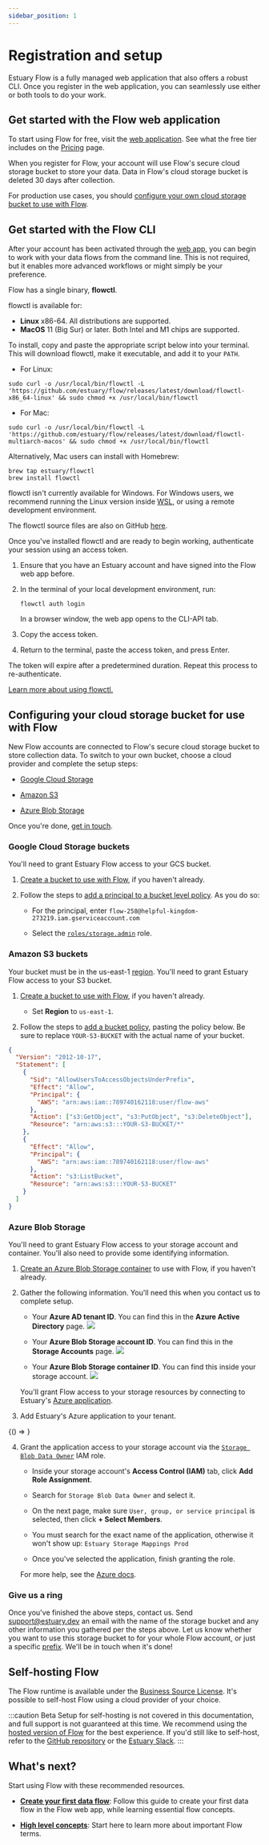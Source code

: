```yaml
---
sidebar_position: 1
---
```


# Registration and setup

Estuary Flow is a fully managed web application that also offers a robust CLI.
Once you register in the web application, you can seamlessly use either or both tools to do your work.

## Get started with the Flow web application

To start using Flow for free, visit the [web application](https://go.estuary.dev/dashboard).
See what the free tier includes on the [Pricing](https://estuary.dev/pricing/) page.

When you register for Flow, your account will use Flow's secure cloud storage bucket to store your data.
Data in Flow's cloud storage bucket is deleted 30 days after collection.

For production use cases, you should [configure your own cloud storage bucket to use with Flow](#configuring-your-cloud-storage-bucket-for-use-with-flow).

## Get started with the Flow CLI

After your account has been activated through the [web app](#get-started-with-the-flow-web-application), you can begin to work with your data flows from the command line.
This is not required, but it enables more advanced workflows or might simply be your preference.

Flow has a single binary, **flowctl**.

flowctl is available for:

- **Linux** x86-64. All distributions are supported.
- **MacOS** 11 (Big Sur) or later. Both Intel and M1 chips are supported.

To install, copy and paste the appropriate script below into your terminal. This will download flowctl, make it executable, and add it to your `PATH`.

- For Linux:

```console
sudo curl -o /usr/local/bin/flowctl -L 'https://github.com/estuary/flow/releases/latest/download/flowctl-x86_64-linux' && sudo chmod +x /usr/local/bin/flowctl
```

- For Mac:

```console
sudo curl -o /usr/local/bin/flowctl -L 'https://github.com/estuary/flow/releases/latest/download/flowctl-multiarch-macos' && sudo chmod +x /usr/local/bin/flowctl
```

Alternatively, Mac users can install with Homebrew:

```console
brew tap estuary/flowctl
brew install flowctl
```

flowctl isn't currently available for Windows.
For Windows users, we recommend running the Linux version inside [WSL](https://learn.microsoft.com/en-us/windows/wsl/),
or using a remote development environment.

The flowctl source files are also on GitHub [here](https://go.estuary.dev/flowctl).

Once you've installed flowctl and are ready to begin working, authenticate your session using an access token.

1. Ensure that you have an Estuary account and have signed into the Flow web app before.

2. In the terminal of your local development environment, run:

   ```console
   flowctl auth login
   ```

   In a browser window, the web app opens to the CLI-API tab.

3. Copy the access token.

4. Return to the terminal, paste the access token, and press Enter.

The token will expire after a predetermined duration. Repeat this process to re-authenticate.

[Learn more about using flowctl.](../concepts/flowctl.md)

## Configuring your cloud storage bucket for use with Flow

New Flow accounts are connected to Flow's secure cloud storage bucket to store collection data.
To switch to your own bucket, choose a cloud provider and complete the setup steps:

* [Google Cloud Storage](#google-cloud-storage-buckets)

* [Amazon S3](#amazon-s3-buckets)

* [Azure Blob Storage](#azure-blob-storage)

Once you're done, [get in touch](#give-us-a-ring).

### Google Cloud Storage buckets

You'll need to grant Estuary Flow access to your GCS bucket.

1. [Create a bucket to use with Flow](https://cloud.google.com/storage/docs/creating-buckets), if you haven't already.

2. Follow the steps to [add a principal to a bucket level policy](https://cloud.google.com/storage/docs/access-control/using-iam-permissions#bucket-add).
   As you do so:

   - For the principal, enter `flow-258@helpful-kingdom-273219.iam.gserviceaccount.com`

   - Select the [`roles/storage.admin`](https://cloud.google.com/storage/docs/access-control/iam-roles) role.

### Amazon S3 buckets

Your bucket must be in the us-east-1 [region](https://docs.aws.amazon.com/AmazonS3/latest/userguide/UsingBucket.html).
You'll need to grant Estuary Flow access to your S3 bucket.

1. [Create a bucket to use with Flow](https://docs.aws.amazon.com/AmazonS3/latest/userguide/create-bucket-overview.html), if you haven't already.

   - Set **Region** to `us-east-1`.

2. Follow the steps to [add a bucket policy](https://docs.aws.amazon.com/AmazonS3/latest/userguide/add-bucket-policy.html), pasting the policy below.
Be sure to replace `YOUR-S3-BUCKET` with the actual name of your bucket.

```json
{
  "Version": "2012-10-17",
  "Statement": [
    {
      "Sid": "AllowUsersToAccessObjectsUnderPrefix",
      "Effect": "Allow",
      "Principal": {
        "AWS": "arn:aws:iam::789740162118:user/flow-aws"
      },
      "Action": ["s3:GetObject", "s3:PutObject", "s3:DeleteObject"],
      "Resource": "arn:aws:s3:::YOUR-S3-BUCKET/*"
    },
    {
      "Effect": "Allow",
      "Principal": {
        "AWS": "arn:aws:iam::789740162118:user/flow-aws"
      },
      "Action": "s3:ListBucket",
      "Resource": "arn:aws:s3:::YOUR-S3-BUCKET"
    }
  ]
}
```

### Azure Blob Storage

You'll need to grant Estuary Flow access to your storage account and container.
You'll also need to provide some identifying information.

1. [Create an Azure Blob Storage container](https://learn.microsoft.com/en-us/azure/storage/blobs/storage-quickstart-blobs-portal#create-a-container) to use with Flow, if you haven't already.

2. Gather the following information. You'll need this when you contact us to complete setup.

   - Your **Azure AD tenant ID**. You can find this in the **Azure Active Directory** page.
  ![](Azure_AD_Tenant_ID.png)

   - Your **Azure Blob Storage account ID**. You can find this in the **Storage Accounts** page.
  ![](Azure_Storage_Account_Name.png)

   - Your **Azure Blob Storage container ID**. You can find this inside your storage account.
  ![](Azure_Container_ID.png)

   You'll grant Flow access to your storage resources by connecting to Estuary's
   [Azure application](https://learn.microsoft.com/en-us/azure/active-directory/manage-apps/what-is-application-management).

3. Add Estuary's Azure application to your tenant.


<BrowserOnly>{() => <AzureAuthorizeComponent />}</BrowserOnly>

4. Grant the application access to your storage account via the
[`Storage Blob Data Owner`](https://learn.microsoft.com/en-us/azure/role-based-access-control/built-in-roles#storage-blob-data-owner) IAM role.

   - Inside your storage account's **Access Control (IAM)** tab, click **Add Role Assignment**.

   - Search for `Storage Blob Data Owner` and select it.

   - On the next page, make sure `User, group, or service principal` is selected, then click **+ Select Members**.

   - You must search for the exact name of the application, otherwise it won't show up: `Estuary Storage Mappings Prod`

   - Once you've selected the application, finish granting the role.

   For more help, see the [Azure docs](https://learn.microsoft.com/en-us/azure/role-based-access-control/role-assignments-portal).

### Give us a ring

Once you've finished the above steps, contact us.
Send support@estuary.dev an email with the name of the storage bucket and any other information you gathered per the steps above.
Let us know whether you want to use this storage bucket to for your whole Flow account, or just a specific [prefix](../concepts/catalogs.md#namespace).
We'll be in touch when it's done!

## Self-hosting Flow

The Flow runtime is available under the [Business Source License](https://github.com/estuary/flow/blob/master/LICENSE-BSL). It's possible to self-host Flow using a cloud provider of your choice.

:::caution Beta
Setup for self-hosting is not covered in this documentation, and full support is not guaranteed at this time.
We recommend using the [hosted version of Flow](#get-started-with-the-flow-web-application) for the best experience.
If you'd still like to self-host, refer to the [GitHub repository](https://github.com/estuary/flow) or the [Estuary Slack](https://join.slack.com/t/estuary-dev/shared_invite/zt-86nal6yr-VPbv~YfZE9Q~6Zl~gmZdFQ).
:::

## What's next?

Start using Flow with these recommended resources.

- **[Create your first data flow](../guides/create-dataflow.md)**:
  Follow this guide to create your first data flow in the Flow web app, while learning essential flow concepts.

- **[High level concepts](../concepts/README.md)**: Start here to learn more about important Flow terms.
